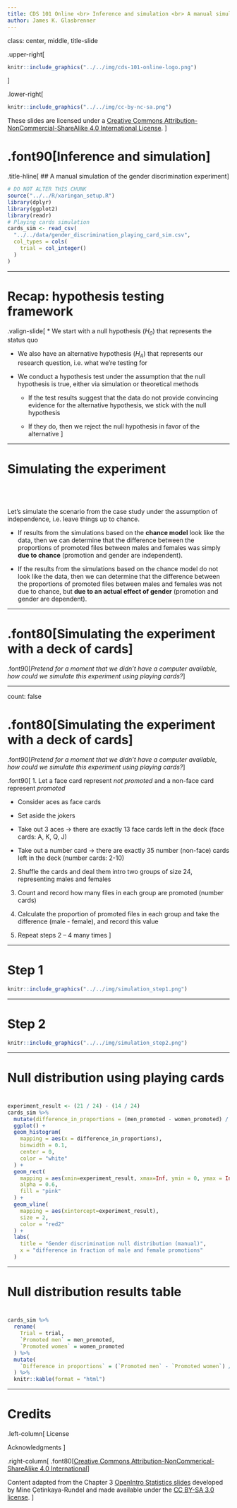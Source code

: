 ```yaml
---
title: CDS 101 Online <br> Inference and simulation <br> A manual simulation of the gender discrimination experiment
author: James K. Glasbrenner
---
```


class: center, middle, title-slide

.upper-right[
```r
knitr::include_graphics("../../img/cds-101-online-logo.png")
```
]

.lower-right[
```r
knitr::include_graphics("../../img/cc-by-nc-sa.png")
```

These slides are licensed under a [Creative Commons Attribution-NonCommercial-ShareAlike 4.0 International License](http://creativecommons.org/licenses/by-nc-sa/4.0/).
]

# .font90[Inference and simulation]
.title-hline[
## A manual simulation of the gender discrimination experiment
]

```r
# DO NOT ALTER THIS CHUNK
source("../../R/xaringan_setup.R")
library(dplyr)
library(ggplot2)
library(readr)
# Playing cards simulation
cards_sim <- read_csv(
  "../../data/gender_discrimination_playing_card_sim.csv",
  col_types = cols(
    trial = col_integer()
  )
)
```

---

# Recap: hypothesis testing framework

.valign-slide[
* We start with a null hypothesis (*H<sub>0</sub>*) that represents the status quo

* We also have an alternative hypothesis (*H<sub>A</sub>*) that represents our research question, i.e. what we're testing for

* We conduct a hypothesis test under the assumption that the null hypothesis is true, either via simulation or theoretical methods

  * If the test results suggest that the data do not provide convincing evidence for the alternative hypothesis, we stick with the null hypothesis
  
  * If they do, then we reject the null hypothesis in favor of the alternative
]

---

# Simulating the experiment

<div style="margin-bottom: 14%;"></div>

Let's simulate the scenario from the case study under the assumption of independence, i.e. leave things up to chance.

* If results from the simulations based on the **chance model** look like the data, then we can determine that the difference between the proportions of promoted files between males and females was simply **due to chance** (promotion and gender are independent).

* If the results from the simulations based on the chance model do not look like the data, then we can determine that the difference between the proportions of promoted files between males and females was not due to chance, but **due to an actual effect of gender** (promotion and gender are dependent).

---

# .font80[Simulating the experiment with a deck of cards]

.font90[*Pretend for a moment that we didn't have a computer available, how could we simulate this experiment using playing cards?*]

---

count: false

# .font80[Simulating the experiment with a deck of cards]

.font90[*Pretend for a moment that we didn't have a computer available, how could we simulate this experiment using playing cards?*]

.font90[
1. Let a face card represent *not promoted* and a non-face card represent *promoted*

  * Consider aces as face cards
  
  * Set aside the jokers
  
  * Take out 3 aces → there are exactly 13 face cards left in the deck (face cards: A, K, Q, J)
  
  * Take out a number card → there are exactly 35 number (non-face) cards left in the deck (number cards: 2-10)

2. Shuffle the cards and deal them intro two groups of size 24, representing males and females

3. Count and record how many files in each group are promoted (number cards)

4. Calculate the proportion of promoted files in each group and take the difference (male - female), and record this value

5. Repeat steps 2 – 4 many times
]

---

# Step 1

```r
knitr::include_graphics("../../img/simulation_step1.png")
```

---

# Step 2

```r
knitr::include_graphics("../../img/simulation_step2.png")
```

---

# Null distribution using playing cards

<div style="margin-bottom: 8%;"></div>

```r
experiment_result <- (21 / 24) - (14 / 24)
cards_sim %>%
  mutate(difference_in_proportions = (men_promoted - women_promoted) / 24) %>%
  ggplot() +
  geom_histogram(
    mapping = aes(x = difference_in_proportions),
    binwidth = 0.1,
    center = 0,
    color = "white"
  ) +
  geom_rect(
    mapping = aes(xmin=experiment_result, xmax=Inf, ymin = 0, ymax = Inf),
    alpha = 0.6,
    fill = "pink"
  ) +
  geom_vline(
    mapping = aes(xintercept=experiment_result),
    size = 2,
    color = "red2"
  ) +
  labs(
    title = "Gender discrimination null distribution (manual)",
    x = "difference in fraction of male and female promotions"
  )
```

---

# Null distribution results table

<div style="margin-bottom: 8%;"></div>

```r
cards_sim %>%
  rename(
    Trial = trial,
    `Promoted men` = men_promoted,
    `Promoted women` = women_promoted
  ) %>%
  mutate(
    `Difference in proportions` = (`Promoted men` - `Promoted women`) / 24
  ) %>%
  knitr::kable(format = "html")
```

---

# Credits

.left-column[
License

Acknowledgments
]

.right-column[
.font80[[Creative Commons Attribution-NonCommerical-ShareAlike 4.0 International](https://creativecommons.org/licenses/by-nc-sa/4.0/)]

Content adapted from the Chapter 3 [OpenIntro Statistics slides](https://github.com/OpenIntroOrg/openintro-statistics-slides) developed by Mine Çetinkaya-Rundel and made available under the [CC BY-SA 3.0 license](http://creativecommons.org/licenses/by-sa/3.0/us/).
]
